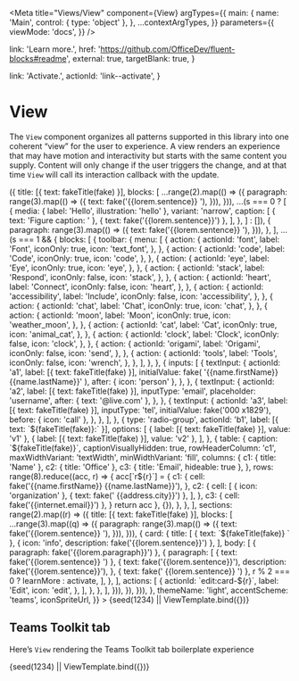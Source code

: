 


<Meta
  title="Views/View"
  component={View}
  argTypes={{
    main: {
      name: 'Main',
      control: { type: 'object' },
    },
    ...contextArgTypes,
  }}
  parameters={{
    viewMode: 'docs',
  }}
/>


  link: 'Learn more.',
  href: 'https://github.com/OfficeDev/fluent-blocks#readme',
  external: true,
  targetBlank: true,
}

  link: 'Activate.',
  actionId: 'link--activate',
}

# View

The `View` component organizes all patterns supported in this library into one
coherent “view” for the user to experience. A view renders an experience that
may have motion and interactivity but starts with the same content you
supply. Content will only change if the user triggers the change, and at
that time `View` will call its interaction callback with the update.

<Canvas withSource="none">
  <Story
    name="Intro"
    args={{
      main: {
        title: [{ text: 'Fluent Blocks' }],
        abstract: [
          {
            text: 'This is a demonstration of Fluent Blocks’ View component. ',
          },
          { text: fake('{{lorem.paragraph}}') },
        ],
        sections: range(4).map((s) => ({
          title: [{ text: fakeTitle(fake) }],
          blocks: [
            ...range(2).map(() => ({
              paragraph: range(3).map(() => ({
                text: fake('{{lorem.sentence}} '),
              })),
            })),
            ...(s === 0
              ? [
                  {
                    media: { label: 'Hello', illustration: 'hello' },
                    variant: 'narrow',
                    caption: [
                      { text: 'Figure caption: ' },
                      { text: fake('{{lorem.sentence}}') },
                    ],
                  },
                ]
              : []),
            {
              paragraph: range(3).map(() => ({
                text: fake('{{lorem.sentence}} '),
              })),
            },
          ],
          ...(s === 1 && {
            blocks: [
              {
                toolbar: {
                  menu: [
                    {
                      action: {
                        actionId: 'font',
                        label: 'Font',
                        iconOnly: true,
                        icon: 'text_font',
                      },
                    },
                    {
                      action: {
                        actionId: 'code',
                        label: 'Code',
                        iconOnly: true,
                        icon: 'code',
                      },
                    },
                    {
                      action: {
                        actionId: 'eye',
                        label: 'Eye',
                        iconOnly: true,
                        icon: 'eye',
                      },
                    },
                    {
                      action: {
                        actionId: 'stack',
                        label: 'Respond',
                        iconOnly: false,
                        icon: 'stack',
                      },
                    },
                    {
                      action: {
                        actionId: 'heart',
                        label: 'Connect',
                        iconOnly: false,
                        icon: 'heart',
                      },
                    },
                    {
                      action: {
                        actionId: 'accessibility',
                        label: 'Include',
                        iconOnly: false,
                        icon: 'accessibility',
                      },
                    },
                    {
                      action: {
                        actionId: 'chat',
                        label: 'Chat',
                        iconOnly: true,
                        icon: 'chat',
                      },
                    },
                    {
                      action: {
                        actionId: 'moon',
                        label: 'Moon',
                        iconOnly: true,
                        icon: 'weather_moon',
                      },
                    },
                    {
                      action: {
                        actionId: 'cat',
                        label: 'Cat',
                        iconOnly: true,
                        icon: 'animal_cat',
                      },
                    },
                    {
                      action: {
                        actionId: 'clock',
                        label: 'Clock',
                        iconOnly: false,
                        icon: 'clock',
                      },
                    },
                    {
                      action: {
                        actionId: 'origami',
                        label: 'Origami',
                        iconOnly: false,
                        icon: 'send',
                      },
                    },
                    {
                      action: {
                        actionId: 'tools',
                        label: 'Tools',
                        iconOnly: false,
                        icon: 'wrench',
                      },
                    },
                  ],
                },
              },
              {
                inputs: [
                  {
                    textInput: {
                      actionId: 'a1',
                      label: [{ text: fakeTitle(fake) }],
                      initialValue: fake(
                        '{{name.firstName}} {{name.lastName}}'
                      ),
                      after: { icon: 'person' },
                    },
                  },
                  {
                    textInput: {
                      actionId: 'a2',
                      label: [{ text: fakeTitle(fake) }],
                      inputType: 'email',
                      placeholder: 'username',
                      after: { text: '@live.com' },
                    },
                  },
                  {
                    textInput: {
                      actionId: 'a3',
                      label: [{ text: fakeTitle(fake) }],
                      inputType: 'tel',
                      initialValue: fake('000 x1829'),
                      before: { icon: 'call' },
                    },
                  },
                ],
              },
              {
                type: 'radio-group',
                actionId: 'b1',
                label: [{ text: `${fakeTitle(fake)}:` }],
                options: [
                  { label: [{ text: fakeTitle(fake) }], value: 'v1' },
                  { label: [{ text: fakeTitle(fake) }], value: 'v2' },
                ],
              },
              {
                table: {
                  caption: `${fakeTitle(fake)}`,
                  captionVisuallyHidden: true,
                  rowHeaderColumn: 'c1',
                  maxWidthVariant: 'textWidth',
                  minWidthVariant: 'fill',
                  columns: {
                    c1: { title: 'Name' },
                    c2: { title: 'Office' },
                    c3: { title: 'Email', hideable: true },
                  },
                  rows: range(8).reduce((acc, r) => {
                    acc[`r${r}`] = {
                      c1: {
                        cell: fake('{{name.firstName}} {{name.lastName}}'),
                      },
                      c2: {
                        cell: [
                          { icon: 'organization' },
                          { text: fake(' {{address.city}}') },
                        ],
                      },
                      c3: { cell: fake('{{internet.email}}') },
                    }
                    return acc
                  }, {}),
                },
              },
            ],
            sections: range(2).map((r) => ({
              title: [{ text: fakeTitle(fake) }],
              blocks: [
                ...range(3).map((q) => ({
                  paragraph: range(3).map(() => ({
                    text: fake('{{lorem.sentence}} '),
                  })),
                })),
                {
                  card: {
                    title: [
                      { text: `${fakeTitle(fake)} ` },
                      { icon: 'info', description: fake('{{lorem.sentence}}') },
                    ],
                    body: [
                      { paragraph: fake('{{lorem.paragraph}}') },
                      {
                        paragraph: [
                          { text: fake('{{lorem.sentence}} ') },
                          {
                            text: fake('{{lorem.sentence}}'),
                            description: fake('{{lorem.sentence}}'),
                          },
                          { text: fake(' {{lorem.sentence}} ') },
                          r % 2 === 0 ? learnMore : activate,
                        ],
                      },
                    ],
                    actions: [
                      {
                        actionId: `edit:card-${r}`,
                        label: 'Edit',
                        icon: 'edit',
                      },
                    ],
                  },
                },
              ],
            })),
          }),
        })),
      },
      themeName: 'light',
      accentScheme: 'teams',
      iconSpriteUrl,
    }}
  >
    {seed(1234) || ViewTemplate.bind({})}
  </Story>
</Canvas>

<ArgsTable story="Intro" />

## Teams Toolkit tab

Here’s `View` rendering the Teams Toolkit tab boilerplate experience

<Canvas>
  <Story
    name="Teams Toolkit tab"
    args={{
      main: {
        title: 'Congratulations!',
        abstract: 'Your app is running in your local environment',
        message: { media: { label: 'Hello', illustration: 'hello' } },
        blocks: [
          {
            card: {
              title: 'How to get started',
              titleVisuallyHidden: true,
              body: [
                {
                  tabs: [
                    {
                      tab: { label: '1. Build your app locally' },
                      panel: [
                        { paragraph: 'Change this code', level: 2 },
                        {
                          paragraph: [
                            'The front end is a ',
                            { text: 'create-react-app', variant: 'code' },
                            '. The entry point is ',
                            { text: 'tabs/src/index.tsx', variant: 'code' },
                            '. Just save any file and this page will reload automatically.',
                          ],
                        },
                        {
                          paragraph: 'Get the current user',
                          level: 2,
                        },
                        {
                          paragraph:
                            'Access basic information about the user like this:',
                        },
                        {
                          caption:
                            'Javascript code for accessing the user’s basic information',
                          captionVisuallyHidden: true,
                          media: {
                            label:
                              'Typescript code for fetching Teams user credentials',
                            code: 'const credential = new TeamsUserCredential();\nconst user = await credential.getUserInfo();',
                          },
                        },
                        {
                          paragraph: 'Get the user’s profile photo',
                          level: 2,
                        },
                        {
                          paragraph:
                            'Click below to authorize this app to read your profile photo using Microsoft Graph.',
                        },
                        {
                          inputs: [
                            {
                              button: {
                                actionId: 'auth',
                                label: 'Authorize',
                                variant: 'primary',
                              },
                            },
                          ],
                          variant: 'narrow-block',
                        },
                      ],
                    },
                    {
                      tab: { label: '2. Provision & deploy to the cloud' },
                      panel: [
                        {
                          paragraph: 'Deploy to the cloud',
                          level: 2,
                        },
                        {
                          paragraph:
                            'Before publishing your app to Teams App Catalog, you may want to provision and deploy your app’s resources to the cloud to make sure your app will be running smoothly!',
                        },
                        {
                          paragraph: [
                            'To provision your resources, you can either use our CLI command ',
                            { text: 'teamsfx provision', variant: 'code' },
                            ' or apply “Teams: Provision in the cloud” in Command palette.',
                          ],
                        },
                        {
                          paragraph: [
                            'To deploy your app, you can either use our CLI command ',
                            { text: 'teamsfx deploy', variant: 'code' },
                            ' or apply “Teams: Deploy to the cloud” in Command palette.',
                          ],
                        },
                        {
                          media: {
                            light: 'https://i.ibb.co/LdW9rHH/deploy.png',
                            dark: 'https://i.ibb.co/LdW9rHH/deploy.png',
                            highContrast: 'https://i.ibb.co/LdW9rHH/deploy.png',
                            label:
                              'Screenshot of deploying in Visual Studio Code.',
                          },
                        },
                      ],
                    },
                    {
                      tab: { label: '3. Publish to Teams' },
                      panel: [
                        {
                          paragraph: 'Publish to Teams',
                          level: 2,
                        },
                        {
                          paragraph:
                            'Your app’s resources and infrastructure are deployed and ready? Publish and register your app to Teams app catalog to share your app with others in your organization!',
                        },
                        {
                          media: {
                            light: 'https://i.ibb.co/pj5VzYQ/publish.png',
                            dark: 'https://i.ibb.co/pj5VzYQ/publish.png',
                            highContrast:
                              'https://i.ibb.co/pj5VzYQ/publish.png',
                            label:
                              'Screenshot of publishing in Visual Studio Code.',
                          },
                        },
                      ],
                    },
                  ],
                  label: 'Steps to get started',
                  tabListVariant: 'center',
                },
              ],
            },
          },
        ],
      },
      accentScheme: 'teams',
    }}
  >
    {seed(1234) || ViewTemplate.bind({})}
  </Story>
</Canvas>
